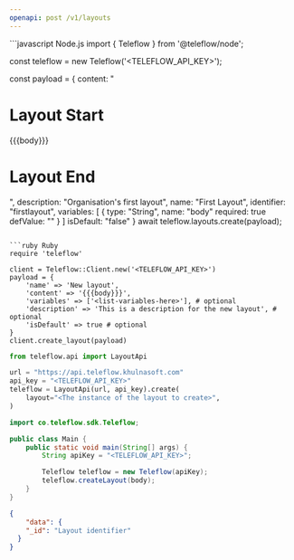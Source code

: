 ```yaml
---
openapi: post /v1/layouts
---
```


<Snippet file="apikey-warning.mdx" />

<RequestExample>
```javascript Node.js
import { Teleflow } from '@teleflow/node';

const teleflow = new Teleflow('<TELEFLOW_API_KEY>');

const payload = {
  content: "<h1>Layout Start</h1>{{{body}}}<h1>Layout End</h1>",
  description: "Organisation's first layout",
  name: "First Layout",
  identifier: "firstlayout",
  variables: [
    {
      type: "String",
      name: "body"
      required: true
      defValue: ""
    }
  ]
  isDefault: "false"
}
await teleflow.layouts.create(payload);
```

```ruby Ruby
require 'teleflow'

client = Teleflow::Client.new('<TELEFLOW_API_KEY>')
payload = {
    'name' => 'New layout',
    'content' => '{{{body}}}',
    'variables' => ['<list-variables-here>'], # optional
    'description' => 'This is a description for the new layout', # optional
    'isDefault' => true # optional
}
client.create_layout(payload)
```

```python Python
from teleflow.api import LayoutApi

url = "https://api.teleflow.khulnasoft.com"
api_key = "<TELEFLOW_API_KEY>"
teleflow = LayoutApi(url, api_key).create(
    layout="<The instance of the layout to create>",
)
```

```java Java
import co.teleflow.sdk.Teleflow;

public class Main {
    public static void main(String[] args) {
        String apiKey = "<TELEFLOW_API_KEY>";

        Teleflow teleflow = new Teleflow(apiKey);
        teleflow.createLayout(body);
    }
}
```

</RequestExample>

<ResponseExample>

```json Response
{
    "data": {
    "_id": "Layout identifier"
  }
}
```

</ResponseExample>